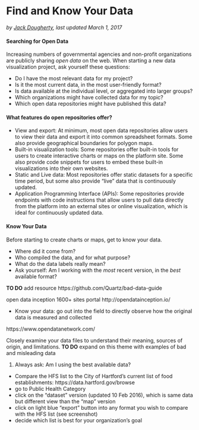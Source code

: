 # Find and Know Your Data {#find}
*by [Jack Dougherty](authors), last updated March 1, 2017*

#### Searching for Open Data {-}
Increasing numbers of governmental agencies and non-profit organizations are publicly sharing *open data* on the web. When starting a new data visualization project, ask yourself these questions:

- Do I have the most relevant data for my project?
- Is it the most current data, in the most user-friendly format?
- Is data available at the individual level, or aggregated into larger groups?
- Which organizations might have collected data for my topic?
- Which open data repositories might have published this data?

#### What features do open repositories offer?
- View and export: At minimum, most open data repositories allow users to view their data and export it into common spreadsheet formats. Some also provide geographical boundaries for polygon maps.
- Built-in visualization tools: Some repositories offer built-in tools for users to create interactive charts or maps on the platform site. Some also provide code snippets for users to embed these built-in visualizations into their own websites.
- Static and Live data: Most repositories offer static datasets for a specific time period, but some also provide "live" data that is continuously updated.
- Application Programming Interface (APIs): Some repositories provide endpoints with code instructions that allow users to pull data directly from the platform into an external sites or online visualization, which is ideal for continuously updated data.

#### Know Your Data
Before starting to create charts or maps, get to know your data.

- Where did it come from?
- Who compiled the data, and for what purpose?
- What do the data labels really mean?
- Ask yourself: Am I working with the *most* recent version, in the *best* available format?

**TO DO** add resource https://github.com/Quartz/bad-data-guide

open data inception 1600+ sites portal
http://opendatainception.io/

- Know your data: go out into the field to directly observe how the original data is measured and collected

https://www.opendatanetwork.com/

Closely examine your data files to understand their meaning, sources of origin, and limitations.
**TO DO** expand on this theme with examples of bad and misleading data

1) Always ask: Am I using the best available data?

- Compare the HFS list to the City of Hartford’s current list of food establishments:
https://data.hartford.gov/browse
- go to Public Health Category
- click on the “dataset” version (updated 10 Feb 2016), which is same data but different view than the “map” version
- click on light blue “export” button into any format you wish to compare with the HFS list (see screenshot)
- decide which list is best for your organization’s goal
